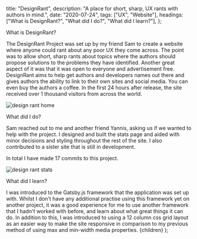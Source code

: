 
  title: "DesignRant",
  description: "A place for short, sharp, UX rants with authors in mind.",
  date: "2020-07-24",
  tags: ["UX", "Website"],
  headings: ["What is DesignRant?", "What did I do?", "What did I learn?"],
};

<HeadingTwo>What is DesignRant?</HeadingTwo>

<Paragraph>
  The <InlineLinkText href="https://designrant.app">DesignRant</InlineLinkText>
  Project was set up by my friend <InlineLinkText href="https://sld.codes">
    Sam
  </InlineLinkText> to create a website where anyone could rant about any poor UX
  they come across. The point was to allow short, sharp rants about topics where
  the authors should propose solutions to the problems they have identified.
</Paragraph>

<Paragraph>
  Another great aspect of it was that it was open to everyone and advertisement
  free. DesignRant aims to help get authors and developers names out there and
  gives authors the ability to link to their own sites and social media. You can
  even buy the authors a coffee.
</Paragraph>

<Paragraph>
  In the first 24 hours after release, the site received over 1 thousand
  visitors from across the world.
</Paragraph>

<img
  src="/images/projects/designrant-home.png"
  alt="design rant home"
  className="shadow-lg mb-12 w-full"
/>

<HeadingTwo>What did I do?</HeadingTwo>

<Paragraph>
  <InlineLinkText href="https://sld.codes">Sam</InlineLinkText> reached out to
  me and another friend
  <InlineLinkText href="https://yannispanagis.com/">Yannis</InlineLinkText>, asking
  us if we wanted to help with the project.
</Paragraph>

<Paragraph>
  I designed and built the stats page and aided with minor decisions and styling
  throughout the rest of the site. I also contributed to a sister site that is
  still in development.
</Paragraph>

<Paragraph>In total I have made 17 commits to this project.</Paragraph>

<img
  src="/images/projects/designrant-stats.png"
  alt="design rant stats"
  className="shadow-lg mb-12 w-full"
/>

<HeadingTwo>What did I learn?</HeadingTwo>

<Paragraph>
  I was introduced to the Gatsby.js framework that the application was set up
  with. Whilst I don't have any additional practise using this framework yet on
  another project, it was a good experience for me to use another framework that
  I hadn't worked with before, and learn about what great things it can do.
</Paragraph>

<Paragraph>
  In addition to this, I was introduced to using a 12 column css grid layout as
  an easier way to make the site responsive in comparison to my previous method
  of using max and min-width media properties.
</Paragraph>

  <ProjectWrapper meta={meta} projects={projects}>
    {children}
  </ProjectWrapper>
);

